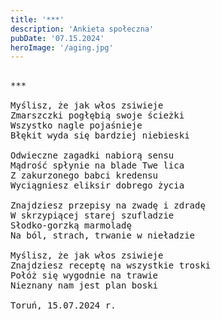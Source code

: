 ```yaml
---
title: '***'
description: 'Ankieta społeczna'
pubDate: '07.15.2024'
heroImage: '/aging.jpg'
---
```

<pre>
  
***

Myślisz, że jak włos zsiwieje 
Zmarszczki pogłębią swoje ścieżki
Wszystko nagle pojaśnieje
Błękit wyda się bardziej niebieski

Odwieczne zagadki nabiorą sensu
Mądrość spłynie na blade Twe lica 
Z zakurzonego babci kredensu
Wyciągniesz eliksir dobrego życia

Znajdziesz przepisy na zwadę i zdradę
W skrzypiącej starej szufladzie
Słodko-gorzką marmoladę
Na ból, strach, trwanie w nieładzie

Myślisz, że jak włos zsiwieje
Znajdziesz receptę na wszystkie troski
Połóż się wygodnie na trawie
Nieznany nam jest plan boski

Toruń, 15.07.2024 r. 
  
</pre>

